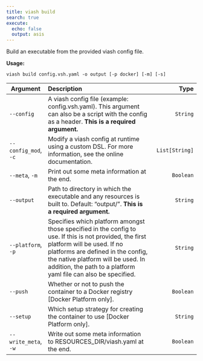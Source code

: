 ```yaml
---
title: viash build
search: true
execute:
  echo: false
  output: asis
---
```


Build an executable from the provided viash config file.

**Usage:**

`viash build config.vsh.yaml -o output [-p docker] [-m] [-s]`

| Argument | Description | Type |
|-|:----|-:
| `--config` | A viash config file (example: config.vsh.yaml). This argument can also be a script with the config as a header. **This is a required argument.** | `String` |
| `--config_mod`, `-c` | Modify a viash config at runtime using a custom DSL. For more information, see the online documentation. | `List[String]` |
| `--meta`, `-m` | Print out some meta information at the end. | `Boolean` |
| `--output` | Path to directory in which the executable and any resources is built to. Default: "output/". **This is a required argument.** | `String` |
| `--platform`, `-p` | Specifies which platform amongst those specified in the config to use. If this is not provided, the first platform will be used. If no platforms are defined in the config, the native platform will be used. In addition, the path to a platform yaml file can also be specified. | `String` |
| `--push` | Whether or not to push the container to a Docker registry [Docker Platform only]. | `Boolean` |
| `--setup` | Which setup strategy for creating the container to use [Docker Platform only]. | `String` |
| `--write_meta`, `-w` | Write out some meta information to RESOURCES_DIR/viash.yaml at the end. | `Boolean` |


